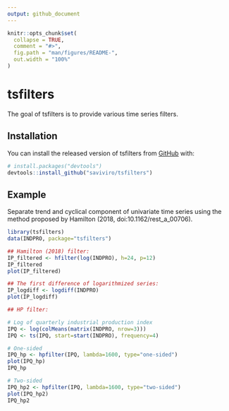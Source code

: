 ```yaml
---
output: github_document
---
```


<!-- README.md is generated from README.Rmd. Please edit that file -->

```r
knitr::opts_chunk$set(
  collapse = TRUE,
  comment = "#>",
  fig.path = "man/figures/README-",
  out.width = "100%"
)
```

# tsfilters

The goal of tsfilters is to provide various time series filters.

## Installation

You can install the released version of tsfilters from [GitHub](https://github.com/) with:

``` r
# install.packages("devtools")
devtools::install_github("saviviro/tsfilters")
```
## Example

Separate trend and cyclical component of univariate time series using the method proposed by Hamilton (2018, doi:10.1162/rest_a_00706).
```r
library(tsfilters)
data(INDPRO, package="tsfilters")

## Hamilton (2018) filter:
IP_filtered <- hfilter(log(INDPRO), h=24, p=12)
IP_filtered
plot(IP_filtered)

## The first difference of logarithmized series:
IP_logdiff <- logdiff(INDPRO)
plot(IP_logdiff)

## HP filter:

# Log of quarterly industrial production index
IPQ <- log(colMeans(matrix(INDPRO, nrow=3)))
IPQ <- ts(IPQ, start=start(INDPRO), frequency=4)

# One-sided
IPQ_hp <- hpfilter(IPQ, lambda=1600, type="one-sided")
plot(IPQ_hp)
IPQ_hp

# Two-sided
IPQ_hp2 <- hpfilter(IPQ, lambda=1600, type="two-sided")
plot(IPQ_hp2)
IPQ_hp2
```
